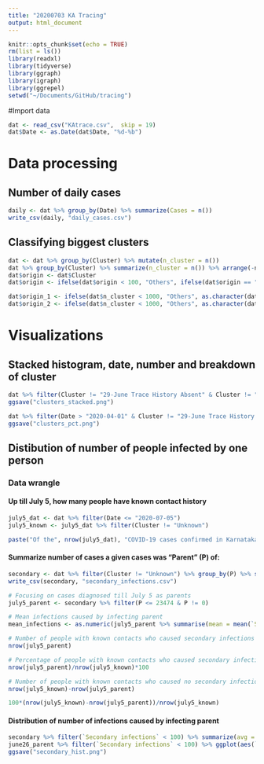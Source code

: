 ```yaml
---
title: "20200703 KA Tracing"
output: html_document
---
```


```r
knitr::opts_chunk$set(echo = TRUE)
rm(list = ls())
library(readxl)
library(tidyverse)
library(ggraph)
library(igraph)
library(ggrepel)
setwd("~/Documents/GitHub/tracing")
```

#Import data
```r
dat <- read_csv("KAtrace.csv",  skip = 19)
dat$Date <- as.Date(dat$Date, "%d-%b")
```

# Data processing

## Number of daily cases
```r
daily <- dat %>% group_by(Date) %>% summarize(Cases = n())
write_csv(daily, "daily_cases.csv")
```


## Classifying biggest clusters
```r
dat <- dat %>% group_by(Cluster) %>% mutate(n_cluster = n())
dat %>% group_by(Cluster) %>% summarize(n_cluster = n()) %>% arrange(-n_cluster)
dat$origin <- dat$Cluster
dat$origin <- ifelse(dat$origin < 100, "Others", ifelse(dat$origin == "Influenza like illness", "ILI", ifelse(dat$origin == "Severe Acute Respiratory Infection", "SARI", as.character(dat$Cluster))))

dat$origin_1 <- ifelse(dat$n_cluster < 1000, "Others", as.character(dat$origin))
dat$origin_2 <- ifelse(dat$n_cluster < 1000, "Others", as.character(dat$origin))
```

# Visualizations

## Stacked histogram, date, number and breakdown of cluster
```r
dat %>% filter(Cluster != "29-June Trace History Absent" & Cluster != "28-June Trace History Absent" & Cluster != "27-June Trace History Absent") %>% ggplot(aes(Date)) + geom_bar(position = "fill", aes(fill=origin_1), alpha = 0.7, color = "black", size = 0.1) + theme_classic() + theme(legend.position="bottom") + scale_fill_brewer(palette="Dark2", direction = 1) + ggtitle("Distribution of cases diagnosed from various clusters over time") + ylab("Proportion of cases confirmed daily")
ggsave("clusters_stacked.png")
```


```r
dat %>% filter(Date > "2020-04-01" & Cluster != "29-June Trace History Absent" & Cluster != "28-June Trace History Absent" & Cluster != "27-June Trace History Absent") %>% ggplot(aes(Date)) + geom_bar( aes(fill=origin_2), alpha = 0.7) + theme_light() + theme(legend.position="bottom")+ scale_fill_brewer(palette="Dark2", direction = 1) + ggtitle("Distribution of cases diagnosed from various clusters over time") + ylab("Number of cases confirmed daily")
ggsave("clusters_pct.png")
```

## Distibution of number of people infected by one person

### Data wrangle

#### Up till July 5, how many people have known contact history
```r
july5_dat <- dat %>% filter(Date <= "2020-07-05")
july5_known <- july5_dat %>% filter(Cluster != "Unknown")

paste("Of the", nrow(july5_dat), "COVID-19 cases confirmed in Karnataka by July 5,", nrow(july5_known), "or", 100*nrow(july5_known)/nrow(july5_dat),"have a known contact history.")
```

#### Summarize number of cases a given cases was "Parent" (P) of:
```r
secondary <- dat %>% filter(Cluster != "Unknown") %>% group_by(P) %>% summarize(`Secondary infections` = n()) 
write_csv(secondary, "secondary_infections.csv")

# Focusing on cases diagnosed till July 5 as parents
july5_parent <- secondary %>% filter(P <= 23474 & P != 0)
```


```r
# Mean infections caused by infecting parent
mean_infections <- as.numeric(july5_parent %>% summarise(mean = mean(`Secondary infections`)))

# Number of people with known contacts who caused secondary infections in others with known contacts
nrow(july5_parent)

# Percentage of people with known contacts who caused secondary infections
nrow(july5_parent)/nrow(july5_known)*100

# Number of people with known contacts who caused no secondary infections
nrow(july5_known)-nrow(july5_parent)

100*(nrow(july5_known)-nrow(july5_parent))/nrow(july5_known)
```

#### Distribution of number of infections caused by infecting parent
```r
secondary %>% filter(`Secondary infections` < 100) %>% summarize(avg = mean(`Secondary infections`), med = median(`Secondary infections`))
june26_parent %>% filter(`Secondary infections` < 100) %>% ggplot(aes(`Secondary infections`)) + geom_histogram() + geom_vline(aes(xintercept = mean_infections, color = "Mean"), linetype="dashed") + theme_classic() + xlab("Number of infections caused by each patient") + ylab("No. of COVID-19 patients that cause a secondary infection") + ggtitle("Distribution of number of  infections caused")
ggsave("secondary_hist.png")
```


